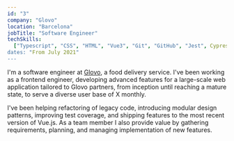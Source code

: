 ```yaml
---
id: "3"
company: "Glovo"
location: "Barcelona"
jobTitle: "Software Engineer"
techSkills:
  ["Typescript", "CSS", "HTML", "Vue3", "Git", "GitHub", "Jest", Cypress"]
dates: "From July 2021"
---
```


I'm a software engineer at [Glovo](https://about.glovoapp.com/), a food delivery service. I've been working as a frontend engineer, developing advanced features for a large-scale web application tailored to Glovo partners, from inception until reaching a mature state, to serve a diverse user base of X monthly.

I've been helping refactoring of legacy code, introducing modular design patterns, improving test coverage, and shipping features to the most recent version of Vue.js. As a team member I also provide value by gathering requirements, planning, and managing implementation of new features.

